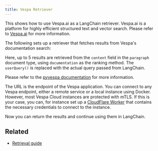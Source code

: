 ```yaml
---
title: Vespa Retriever
---
```


This shows how to use Vespa.ai as a LangChain retriever.
Vespa.ai is a platform for highly efficient structured text and vector search.
Please refer to [Vespa.ai](https://vespa.ai) for more information.

The following sets up a retriever that fetches results from Vespa's documentation search:


<Vespa />

Here, up to 5 results are retrieved from the `content` field in the `paragraph` document type,
using `documentation` as the ranking method. The `userQuery()` is replaced with the actual query
passed from LangChain.

Please refer to the [pyvespa documentation](https://pyvespa.readthedocs.io/en/latest/getting-started-pyvespa.html#Query)
for more information.

The URL is the endpoint of the Vespa application.
You can connect to any Vespa endpoint, either a remote service or a local instance using Docker.
However, most Vespa Cloud instances are protected with mTLS.
If this is your case, you can, for instance set up a [CloudFlare Worker](https://cloud.vespa.ai/en/security/cloudflare-workers)
that contains the necessary credentials to connect to the instance.

Now you can return the results and continue using them in LangChain.

## Related

- [Retrieval guide](/oss/javascript/langchain/retrieval)
